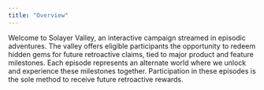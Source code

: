 ```yaml
---
title: "Overview"
---
```


Welcome to Solayer Valley, an interactive campaign streamed in episodic adventures. The valley offers eligible participants the opportunity to redeem hidden gems for future retroactive claims, tied to major product and feature milestones. Each episode represents an alternate world where we unlock and experience these milestones together. Participation in these episodes is the sole method to receive future retroactive rewards.

<Frame><img src="https://2113331469-files.gitbook.io/~/files/v0/b/gitbook-x-prod.appspot.com/o/spaces%2FzYM0pEemeu6F3UKGPAZE%2Fuploads%2FHTZSKvr7tfzVgtKznBo2%2Fimage.png?alt=media&token=1bd602e2-bd3d-4092-b0ac-fbcd46f0f35f" alt="" /></Frame>